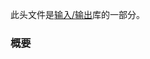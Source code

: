 {{cpp/header/title|ostream}}
{{cpp/header/navbar}}
此头文件是[[cpp/io|输入/输出]]库的一部分。
{{dsc begin}}
{{dsc h1 |类}}
{{dsc inc | cpp/io/dsc basic_ostream}}
{{dsc|{{lc|std::ostream}}|{{c|std::basic_ostream&lt;char&gt;}}&lt;br&gt; {{mark typedef}}}}
{{dsc|{{lc|std::wostream}}|{{c|std::basic_ostream&lt;wchar_t&gt;}}&lt;br&gt; {{mark typedef}} }}
{{dsc h1 |函数}}
{{dsc inc | cpp/io/basic_ostream/dsc operator_ltlt2}}
{{dsc inc | cpp/io/basic_ostream/dsc print}}
{{dsc inc | cpp/io/basic_ostream/dsc println}}
{{dsc inc | cpp/io/basic_ostream/dsc vprint_unicode}}
{{dsc inc | cpp/io/basic_ostream/dsc vprint_nonunicode}}
{{dsc h2 |操纵符}}
{{dsc inc | cpp/io/manip/dsc endl}}
{{dsc inc | cpp/io/manip/dsc ends}}
{{dsc inc | cpp/io/manip/dsc flush}}
{{dsc inc | cpp/io/manip/dsc emit_on_flush}}
{{dsc inc | cpp/io/manip/dsc flush_emit}}
{{dsc end}}

===概要===
{{cpp/synopsis/ostream}}

{{langlinks|de|es|en|ru|ja}}